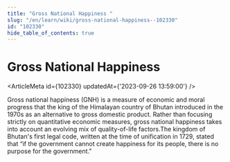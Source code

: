 ```yaml
---
title: "Gross National Happiness "
slug: "/en/learn/wiki/gross-national-happiness--102330"
id: "102330"
hide_table_of_contents: true
---
```



# Gross National Happiness 

<ArticleMeta id={102330} updatedAt={'2023-09-26 13:59:00'} />
<div className='border-solid border-b border-t-0 my-4 border-[var(--ifm-color-gray-300)]' />

Gross national happiness (GNH) is a measure of economic and moral progress that the king of the Himalayan country of Bhutan introduced in the 1970s as an alternative to gross domestic product. Rather than focusing strictly on quantitative economic measures, gross national happiness takes into account an evolving mix of quality-of-life factors.The kingdom of Bhutan's first legal code, written at the time of unification in 1729, stated that “if the government cannot create happiness for its people, there is no purpose for the government."
